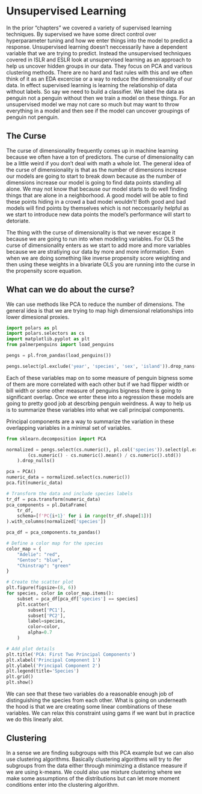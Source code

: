 # Unsupervised Learning

In the prior "chapters" we covered a variety of supervised learning techniques. By supervised we have some direct control over hyperparameter tuning and how we enter things into the model to predict a response. Unsupervised learning doesn't neccessarily have a dependent variable that we are trying to predict. Instead the unsupervised techniques covered in ISLR and ESLR look at unsupervised learning as an approach to help us uncover hidden groups in our data. They focus on PCA and various clustering methods. There are no hard and fast rules with this and we often think of it as an EDA excercise or a way to reduce the dimensionality of our data. In effect supervised learning is learning the relationship of data without labels. So say we need to build a classifier. We label the data as penguin not a penguin without then we train a model on these things. For an unsupervised model we may not care so much but may want to throw everything in a model and then see if the model can uncover groupings of penguin not penguin. 


## The Curse 

The curse of dimensionality frequently comes up in machine learning because we often have a ton of predictors. The curse of dimensionality can be a little weird if you don't deal with math a whole lot. The general idea of the curse of dimensionality is that as the number of dimensions increase our models are going to start to break down because as the number of dimensions increase our model is going to find data points standing all alone. We may not know that because our model starts to do well finding things that are alone in a neighborhood. A good model will be able to find these points hiding in a crowd a bad model wouldn't! Both good and bad models will find points by themselves which is not neccessarily helpful as we start to introduce new data points the model's performance will start to detoriate. 


The thing with the curse of dimensionality is that we never escape it because we are going to run into when modeling variables. For OLS the curse of dimensionality enters as we start to add more and more variables because we are stratiying our data by more and more information. Even when we are doing something like inverse propensity score weighting and then using these weights in a bivariate OLS you are running into the curse in the propensity score equation. 


## What can we do about the curse?

We can use methods like PCA to reduce the number of dimensions. The general idea is that we are trying to map high dimensional relationships into lower dimesional proxies. 

```python
import polars as pl
import polars.selectors as cs 
import matplotlib.pyplot as plt
from palmerpenguins import load_penguins

pengs = pl.from_pandas(load_penguins())

pengs.select(pl.exclude('year', 'species', 'sex', 'island')).drop_nans().corr()

```

Each of these variables map on to some measure of penguin bigness some of them are more correlated with each other but if we had flipper width or bill width or some other measure of penguins bigness there is going to significant overlap. Once we enter these into a regression these models are going to pretty good job at descrbing penguin weirdness. A way to help us is to summarize these variables into what we call principal components. 

Principal components are a way to summarize the variation in these overlapping variables in a minimal set of variables. 


```python
from sklearn.decomposition import PCA

normalized = pengs.select(cs.numeric(), pl.col('species')).select(pl.exclude('year')).with_columns(
        (cs.numeric() - cs.numeric().mean() / cs.numeric().std())
    ).drop_nulls()

pca = PCA()
numeric_data = normalized.select(cs.numeric())
pca.fit(numeric_data)

# Transform the data and include species labels
tr_df = pca.transform(numeric_data)
pca_components = pl.DataFrame(
    tr_df,
    schema=[f'PC{i+1}' for i in range(tr_df.shape[1])]
).with_columns(normalized['species']) 

pca_df = pca_components.to_pandas()

# Define a color map for the species
color_map = {
    "Adelie": "red",
    "Gentoo": "blue",
    "Chinstrap": "green"
}

# Create the scatter plot
plt.figure(figsize=(8, 6))
for species, color in color_map.items():
    subset = pca_df[pca_df['species'] == species]
    plt.scatter(
        subset['PC1'], 
        subset['PC2'], 
        label=species, 
        color=color, 
        alpha=0.7
    )

# Add plot details
plt.title('PCA: First Two Principal Components')
plt.xlabel('Principal Component 1')
plt.ylabel('Principal Component 2')
plt.legend(title='Species')
plt.grid()
plt.show()
```


We can see that these two variables do a reasonable enough job of distinguishing the species from each other. What is going on underneath the hood is that we are creating some linear combinations of these variables. We can relax this constraint using gams if we want but in practice we do this linearly alot. 


## Clustering 

In a sense we are finding subgroups with this PCA example but we can also use clustering algorithms. Basically clustering algorithms will try to ifer subgroups from the data either through minimizing a distance measure if we are using k-means. We could also use mixture clustering where we make some assumptions of the distributions but can let more moment conditions enter into the clustering algorithm.